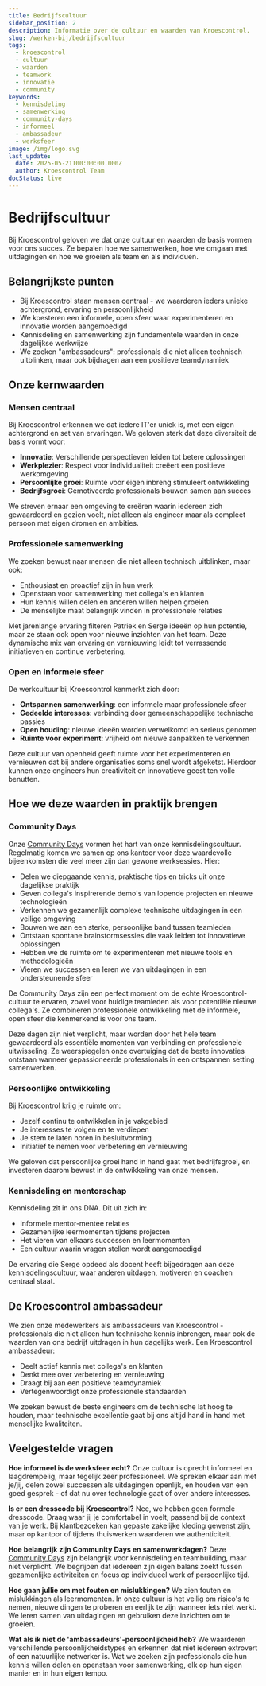 ```yaml
---
title: Bedrijfscultuur
sidebar_position: 2
description: Informatie over de cultuur en waarden van Kroescontrol.
slug: /werken-bij/bedrijfscultuur
tags:
  - kroescontrol
  - cultuur
  - waarden
  - teamwork
  - innovatie
  - community
keywords:
  - kennisdeling
  - samenwerking
  - community-days
  - informeel
  - ambassadeur
  - werksfeer
image: /img/logo.svg
last_update:
  date: 2025-05-21T00:00:00.000Z
  author: Kroescontrol Team
docStatus: live
---
```


# Bedrijfscultuur

Bij Kroescontrol geloven we dat onze cultuur en waarden de basis vormen voor ons succes. Ze bepalen hoe we samenwerken, hoe we omgaan met uitdagingen en hoe we groeien als team en als individuen.

## Belangrijkste punten

- Bij Kroescontrol staan mensen centraal - we waarderen ieders unieke achtergrond, ervaring en persoonlijkheid
- We koesteren een informele, open sfeer waar experimenteren en innovatie worden aangemoedigd
- Kennisdeling en samenwerking zijn fundamentele waarden in onze dagelijkse werkwijze
- We zoeken "ambassadeurs": professionals die niet alleen technisch uitblinken, maar ook bijdragen aan een positieve teamdynamiek

## Onze kernwaarden

### Mensen centraal

Bij Kroescontrol erkennen we dat iedere IT'er uniek is, met een eigen achtergrond en set van ervaringen. We geloven sterk dat deze diversiteit de basis vormt voor:

- **Innovatie**: Verschillende perspectieven leiden tot betere oplossingen
- **Werkplezier**: Respect voor individualiteit creëert een positieve werkomgeving
- **Persoonlijke groei**: Ruimte voor eigen inbreng stimuleert ontwikkeling
- **Bedrijfsgroei**: Gemotiveerde professionals bouwen samen aan succes

We streven ernaar een omgeving te creëren waarin iedereen zich gewaardeerd en gezien voelt, niet alleen als engineer maar als compleet persoon met eigen dromen en ambities.

### Professionele samenwerking

We zoeken bewust naar mensen die niet alleen technisch uitblinken, maar ook:

- Enthousiast en proactief zijn in hun werk
- Openstaan voor samenwerking met collega's en klanten
- Hun kennis willen delen en anderen willen helpen groeien
- De menselijke maat belangrijk vinden in professionele relaties

Met jarenlange ervaring filteren Patriek en Serge ideeën op hun potentie, maar ze staan ook open voor nieuwe inzichten van het team. Deze dynamische mix van ervaring en vernieuwing leidt tot verrassende initiatieven en continue verbetering.

### Open en informele sfeer

De werkcultuur bij Kroescontrol kenmerkt zich door:

- **Ontspannen samenwerking**: een informele maar professionele sfeer
- **Gedeelde interesses**: verbinding door gemeenschappelijke technische passies
- **Open houding**: nieuwe ideeën worden verwelkomd en serieus genomen
- **Ruimte voor experiment**: vrijheid om nieuwe aanpakken te verkennen

Deze cultuur van openheid geeft ruimte voor het experimenteren en vernieuwen dat bij andere organisaties soms snel wordt afgeketst. Hierdoor kunnen onze engineers hun creativiteit en innovatieve geest ten volle benutten.

## Hoe we deze waarden in praktijk brengen

### Community Days

Onze [Community Days](/public/cultuur/community-days) vormen het hart van onze kennisdelingscultuur. Regelmatig komen we samen op ons kantoor voor deze waardevolle bijeenkomsten die veel meer zijn dan gewone werksessies. Hier:

- Delen we diepgaande kennis, praktische tips en tricks uit onze dagelijkse praktijk
- Geven collega's inspirerende demo's van lopende projecten en nieuwe technologieën
- Verkennen we gezamenlijk complexe technische uitdagingen in een veilige omgeving
- Bouwen we aan een sterke, persoonlijke band tussen teamleden
- Ontstaan spontane brainstormsessies die vaak leiden tot innovatieve oplossingen
- Hebben we de ruimte om te experimenteren met nieuwe tools en methodologieën
- Vieren we successen en leren we van uitdagingen in een ondersteunende sfeer

De Community Days zijn een perfect moment om de echte Kroescontrol-cultuur te ervaren, zowel voor huidige teamleden als voor potentiële nieuwe collega's. Ze combineren professionele ontwikkeling met de informele, open sfeer die kenmerkend is voor ons team.

Deze dagen zijn niet verplicht, maar worden door het hele team gewaardeerd als essentiële momenten van verbinding en professionele uitwisseling. Ze weerspiegelen onze overtuiging dat de beste innovaties ontstaan wanneer gepassioneerde professionals in een ontspannen setting samenwerken.

### Persoonlijke ontwikkeling

Bij Kroescontrol krijg je ruimte om:

- Jezelf continu te ontwikkelen in je vakgebied
- Je interesses te volgen en te verdiepen
- Je stem te laten horen in besluitvorming
- Initiatief te nemen voor verbetering en vernieuwing

We geloven dat persoonlijke groei hand in hand gaat met bedrijfsgroei, en investeren daarom bewust in de ontwikkeling van onze mensen.

### Kennisdeling en mentorschap

Kennisdeling zit in ons DNA. Dit uit zich in:

- Informele mentor-mentee relaties
- Gezamenlijke leermomenten tijdens projecten
- Het vieren van elkaars successen en leermomenten
- Een cultuur waarin vragen stellen wordt aangemoedigd

De ervaring die Serge opdeed als docent heeft bijgedragen aan deze kennisdelingscultuur, waar anderen uitdagen, motiveren en coachen centraal staat.

## De Kroescontrol ambassadeur

We zien onze medewerkers als ambassadeurs van Kroescontrol - professionals die niet alleen hun technische kennis inbrengen, maar ook de waarden van ons bedrijf uitdragen in hun dagelijks werk. Een Kroescontrol ambassadeur:

- Deelt actief kennis met collega's en klanten
- Denkt mee over verbetering en vernieuwing
- Draagt bij aan een positieve teamdynamiek
- Vertegenwoordigt onze professionele standaarden

We zoeken bewust de beste engineers om de technische lat hoog te houden, maar technische excellentie gaat bij ons altijd hand in hand met menselijke kwaliteiten.

## Veelgestelde vragen

**Hoe informeel is de werksfeer echt?**
Onze cultuur is oprecht informeel en laagdrempelig, maar tegelijk zeer professioneel. We spreken elkaar aan met je/jij, delen zowel successen als uitdagingen openlijk, en houden van een goed gesprek - of dat nu over technologie gaat of over andere interesses.

**Is er een dresscode bij Kroescontrol?**
Nee, we hebben geen formele dresscode. Draag waar jij je comfortabel in voelt, passend bij de context van je werk. Bij klantbezoeken kan gepaste zakelijke kleding gewenst zijn, maar op kantoor of tijdens thuiswerken waarderen we authenticiteit.

**Hoe belangrijk zijn Community Days en samenwerkdagen?**
Deze [Community Days](/public/cultuur/community-days) zijn belangrijk voor kennisdeling en teambuilding, maar niet verplicht. We begrijpen dat iedereen zijn eigen balans zoekt tussen gezamenlijke activiteiten en focus op individueel werk of persoonlijke tijd.

**Hoe gaan jullie om met fouten en mislukkingen?**
We zien fouten en mislukkingen als leermomenten. In onze cultuur is het veilig om risico's te nemen, nieuwe dingen te proberen en eerlijk te zijn wanneer iets niet werkt. We leren samen van uitdagingen en gebruiken deze inzichten om te groeien.

**Wat als ik niet de 'ambassadeurs'-persoonlijkheid heb?**
We waarderen verschillende persoonlijkheidstypes en erkennen dat niet iedereen extrovert of een natuurlijke netwerker is. Wat we zoeken zijn professionals die hun kennis willen delen en openstaan voor samenwerking, elk op hun eigen manier en in hun eigen tempo.
